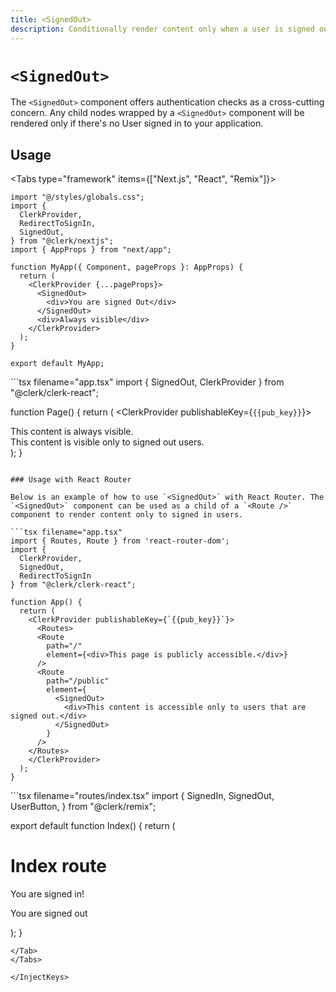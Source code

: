 ```yaml
---
title: <SignedOut>
description: Conditionally render content only when a user is signed out.
---
```


# `<SignedOut>`

The `<SignedOut>` component offers authentication checks as a cross-cutting concern. Any child nodes wrapped by a `<SignedOut>` component will be rendered only if there's no User signed in to your application.

## Usage

<InjectKeys>

<Tabs type="framework" items={["Next.js", "React", "Remix"]}>
  <Tab>
  ```tsx filename="app.tsx"
  import "@/styles/globals.css";
  import {
    ClerkProvider,
    RedirectToSignIn,
    SignedOut,
  } from "@clerk/nextjs";
  import { AppProps } from "next/app";

  function MyApp({ Component, pageProps }: AppProps) {
    return (
      <ClerkProvider {...pageProps}>
        <SignedOut>
          <div>You are signed Out</div>
        </SignedOut>
        <div>Always visible</div>
      </ClerkProvider>
    );
  }

  export default MyApp;
  ```
  </Tab>
  
  <Tab>
  ```tsx filename="app.tsx"
  import { SignedOut, ClerkProvider } from "@clerk/clerk-react";

  function Page() {
    return (
      <ClerkProvider publishableKey={`{{pub_key}}`}>
        <section>
          <div>
            This content is always visible.
          </div>
          <SignedOut>
            <div>
              This content is visible only to signed out users.
            </div>
          </SignedOut>
        </section>
      </ClerkProvider>
    );
  }
  ```

  ### Usage with React Router

  Below is an example of how to use `<SignedOut>` with React Router. The `<SignedOut>` component can be used as a child of a `<Route />` component to render content only to signed in users.

  ```tsx filename="app.tsx"
  import { Routes, Route } from 'react-router-dom';
  import {
    ClerkProvider,
    SignedOut,
    RedirectToSignIn
  } from "@clerk/clerk-react";

  function App() {
    return (
      <ClerkProvider publishableKey={`{{pub_key}}`}>
        <Routes>
        <Route
          path="/"
          element={<div>This page is publicly accessible.</div>}
        />
        <Route
          path="/public"
          element={
            <SignedOut>
              <div>This content is accessible only to users that are signed out.</div>
            </SignedOut>
          }
        />
      </Routes>
      </ClerkProvider>
    );
  }
  ```
  </Tab>

  <Tab>
  ```tsx filename="routes/index.tsx"
  import {
    SignedIn,
    SignedOut,
    UserButton,
  } from "@clerk/remix";

  export default function Index() {
    return (
      <div>
        <SignedIn>
          <h1>Index route</h1>
          <p>You are signed in!</p>
          <UserButton />
        </SignedIn>
        <SignedOut>
        <p> You are signed out </p>
        </SignedOut>
      </div>
    );
  }
  ```
  </Tab>
</Tabs>

</InjectKeys>